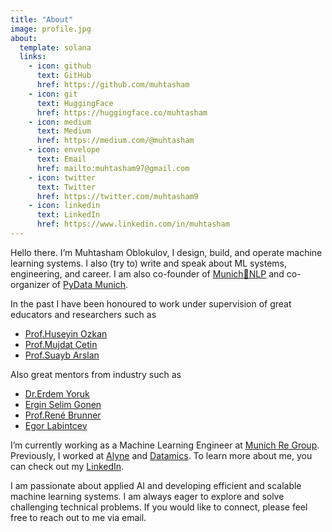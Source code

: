 ```yaml
---
title: "About"
image: profile.jpg
about:
  template: solana
  links:
    - icon: github
      text: GitHub
      href: https://github.com/muhtasham
    - icon: git
      text: HuggingFace
      href: https://huggingface.co/muhtasham
    - icon: medium
      text: Medium
      href: https://medium.com/@muhtasham
    - icon: envelope
      text: Email
      href: mailto:muhtasham97@gmail.com
    - icon: twitter
      text: Twitter
      href: https://twitter.com/muhtasham9
    - icon: linkedin
      text: LinkedIn
      href: https://www.linkedin.com/in/muhtasham
---
```


Hello there. I'm Muhtasham Oblokulov, I design, build, and operate machine learning systems. I also (try to) write and speak about ML systems, engineering, and career. I am also co-founder of [Munich🥨NLP](https://munich-nlp.github.io/) and co-organizer of [PyData Munich](https://www.meetup.com/pydata-munchen).

In the past I have been honoured to work under supervision of great educators and researchers such as 

- [Prof.Huseyin Ozkan](https://www.linkedin.com/in/huseyin-ozkan-78719a129/)
- [Prof.Mujdat Cetin](https://www.linkedin.com/in/mujdat-cetin-038a149/)
- [Prof.Suayb Arslan](https://www.linkedin.com/in/suayb-s-arslan/)

Also great mentors from industry such as

- [Dr.Erdem Yoruk](https://www.linkedin.com/in/erdem-yoruk-785532b6/)
- [Ergin Selim Gonen](https://www.linkedin.com/in/esgnn/)
- [Prof.René Brunner](https://www.linkedin.com/in/renebrunner/)
- [Egor Labintcev](https://www.linkedin.com/in/egorlabintcev/)

I'm currently working as a Machine Learning Engineer at [Munich Re Group](https://www.munichre.com/en.html). Previously, I worked at [Alyne](https://mitratech.com/products/alyne/) and [Datamics](https://consulting.datamics.com/). To learn more about me, you can check out my [LinkedIn](https://www.linkedin.com/in/muhtasham/).

I am passionate about applied AI and developing efficient and scalable machine learning systems. I am always eager to explore and solve challenging technical problems. If you would like to connect, please feel free to reach out to me via email. 
